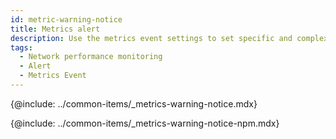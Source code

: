 ```yaml
---
id: metric-warning-notice
title: Metrics alert
description: Use the metrics event settings to set specific and complex events.
tags:
  - Network performance monitoring
  - Alert
  - Metrics Event
---
```



{@include: ../common-items/_metrics-warning-notice.mdx} 

{@include: ../common-items/_metrics-warning-notice-npm.mdx}
